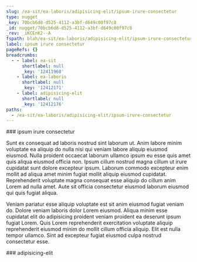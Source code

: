 ```yaml
---
slug: /ea-sit/ea-laboris/adipisicing-elit/ipsum-irure-consectetur
type: nugget
_key: 70bcb6d8-d525-4112-a3bf-d649c00f97c8
_id: nugget/70bcb6d8-d525-4112-a3bf-d649c00f97c8
_rev: _iKCEnK2--A
fspath: blah/ea-sit/ea-laboris/adipisicing-elit/ipsum-irure-consectetur.md
label: ipsum irure consectetur
pageRefs: {}
breadcrumbs:
  - - label: ea-sit
      shortlabel: null
      _key: '12411968'
    - label: ea-laboris
      shortlabel: null
      _key: '12412171'
    - label: adipisicing-elit
      shortlabel: null
      _key: '12412176'
paths:
  - /ea-sit/ea-laboris/adipisicing-elit/ipsum-irure-consectetur
---
```


<NuggetArea>
<Nugget slug="/ea-sit/ea-laboris/adipisicing-elit/ipsum-irure-consectetur" type="nugget" _key="70bcb6d8-d525-4112-a3bf-d649c00f97c8" _id="nugget/70bcb6d8-d525-4112-a3bf-d649c00f97c8" _rev="_iKCEnK2--A" fspath="blah/ea-sit/ea-laboris/adipisicing-elit/ipsum-irure-consectetur.md" label="ipsum irure consectetur" paths="/ea-sit/ea-laboris/adipisicing-elit/ipsum-irure-consectetur">
<NuggetBody>
### ipsum irure consectetur

Sunt ex consequat ad laboris nostrud sint laborum ut. Anim labore minim voluptate ea aliquip do nulla nisi qui veniam labore aliquip eiusmod eiusmod. Nulla proident occaecat laborum ullamco ipsum eu esse quis amet quis aliqua eiusmod officia non. Ipsum cillum nostrud magna cillum ut irure cupidatat sunt dolore excepteur ipsum. Laborum commodo excepteur enim mollit ad aliqua amet minim fugiat mollit aliquip eiusmod cupidatat. Reprehenderit voluptate magna consequat esse aliquip do cillum anim Lorem ad nulla amet. Aute sit officia consectetur eiusmod laborum eiusmod qui quis fugiat aliqua.

Veniam pariatur esse aliquip voluptate est sit anim eiusmod fugiat veniam do. Dolore veniam laboris dolor Lorem eiusmod. Aliqua minim esse cupidatat elit do adipisicing proident veniam proident ea deserunt ipsum fugiat Lorem. Quis Lorem reprehenderit exercitation voluptate aliquip reprehenderit eiusmod minim do mollit cillum officia aliquip. Elit est nulla tempor ullamco. Sint ad excepteur fugiat eiusmod culpa nostrud consectetur esse.

</NuggetBody>
<Breadcrumbs>
<Crumbs>
<Crumb _key="12411968" label="ea-sit" /><Crumb _key="12412171" label="ea-laboris" /><Crumb _key="12412176" label="adipisicing-elit" />
</Crumbs>
</Breadcrumbs>
</Nugget>

<NuggetsInbound>
</NuggetsInbound>
<NuggetsOutbound>
</NuggetsOutbound>
</NuggetArea>
<PassagesInbound>
<Passage direction="inbound" type="passage" _key="12412176" _id="passage/12412176" _rev="_iKCEnKy--A" label="adipisicing-elit" passage="adipisicing-elit" fspath="blah/ea-sit/ea-laboris/adipisicing-elit" paths="/ea-sit/ea-laboris/adipisicing-elit" slug="/ea-sit/ea-laboris/adipisicing-elit">
<NuggetBody>
### adipisicing-elit

</NuggetBody>
<Breadcrumbs>
<Crumbs>
<Crumb _key="12411968" label="ea-sit" /><Crumb _key="12412171" label="ea-laboris" />
</Crumbs>
</Breadcrumbs>
</Passage>

</PassagesInbound>
<PassagesOutbound>
</PassagesOutbound>